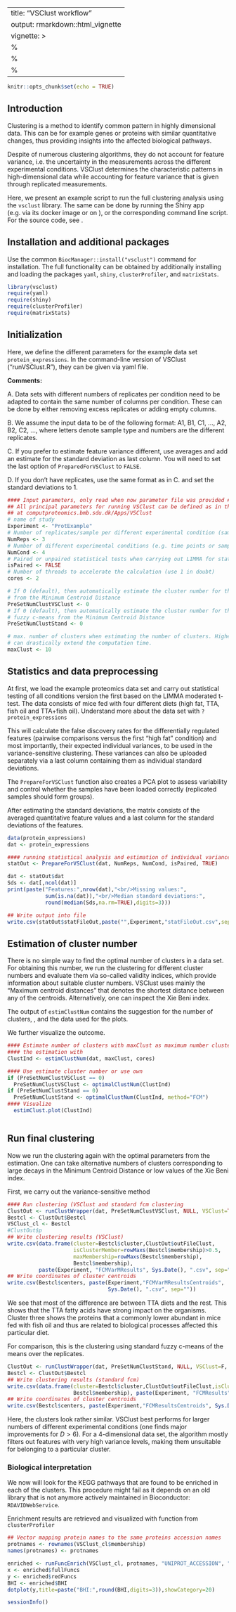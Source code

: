 ---
title: "VSClust workflow"
output: rmarkdown::html_vignette
vignette: >
  %\VignetteIndexEntry{VSClust workflow}
  %\VignetteEngine{knitr::rmarkdown}
  %\VignetteEncoding{UTF-8}
------

```r
knitr::opts_chunk$set(echo = TRUE)
```

## Introduction

Clustering is a method to identify common pattern in highly dimensional data. This can be for example genes or proteins with similar quantitative changes, thus providing insights into the affected biological pathways.

Despite of numerous clustering algorithms, they do not account for feature variance, i.e. the uncertainty in the measurements across the different experimental conditions. 
VSClust determines the characteristic patterns in high-dimensional data while accounting for feature variance that is given through replicated measurements. 

Here, we present an example script to run the full clustering analysis using the `vsclust` library. The same can be done by running the Shiny app (e.g. via its docker image or on \URL{http://computproteomics.bmb.sdu.dk}), or the corresponding command line script. For the source code, see \URL{https://bitbucket.com/veitveit/vsclust}. 

## Installation and additional packages

Use the common `BiocManager::install("vsclust")` command for installation. The full functionality can be obtained by additionally installing and loading the packages `yaml`, `shiny`, `clusterProfiler`, and `matrixStats`.


```r
library(vsclust)
require(yaml)
require(shiny)
require(clusterProfiler)
require(matrixStats)
```

## Initialization

Here, we define the different parameters for the example data set `protein_expressions`. In the command-line version of VSClust ("runVSClust.R"), they can be given via yaml file.

__Comments:__ 

A. Data sets with different numbers of replicates per condition need to be adapted to contain the same number of columns per condition. These can be done by either removing excess replicates or adding empty columns.

B. We assume the input data to be of the following format: A1, B1, C1, ..., A2, B2, C2, ..., where letters denote sample type and numbers are the different replicates.

C. If you prefer to estimate feature variance different, use averages and add an estimate for the standard deviation as last column. You will need to set the last option of `PreparedForVSClust` to `FALSE`. 

D. If you don't have replicates, use the same format as in C. and set the standard deviations to 1. 

```r
#### Input parameters, only read when now parameter file was provided #####
## All principal parameters for running VSClust can be defined as in the shiny app 
## at computproteomics.bmb.sdu.dk/Apps/VSClust
# name of study
Experiment <- "ProtExample" 
# Number of replicates/sample per different experimental condition (sample type)
NumReps <- 3  
# Number of different experimental conditions (e.g. time points or sample types)
NumCond <- 4  
# Paired or unpaired statistical tests when carrying out LIMMA for statistical testing
isPaired <- FALSE
# Number of threads to accelerate the calculation (use 1 in doubt)
cores <- 2 

# If 0 (default), then automatically estimate the cluster number for the vsclust run 
# from the Minimum Centroid Distance
PreSetNumClustVSClust <- 0 
# If 0 (default), then automatically estimate the cluster number for the original 
# fuzzy c-means from the Minimum Centroid Distance
PreSetNumClustStand <- 0 

# max. number of clusters when estimating the number of clusters. Higher numbers 
# can drastically extend the computation time.
maxClust <- 10 
```

## Statistics and data preprocessing

At first, we load the example proteomics data set and carry out statistical testing of all conditions version the first based on the LIMMA moderated t-test. The data consists of mice fed with four different diets (high fat, TTA, fish oil and TTA$+$fish oil).
Understand more about the data set with `?protein_expressions`

This will calculate the false discovery rates for the differentially regulated features (pairwise comparisons versus the first "high fat" condition) and most importantly, their expected individual variances, to be used in the variance-sensitive clustering. These variances can also be uploaded separately via a last column containing them as individual standard deviations.

The `PrepareForVSClust` function also creates a PCA plot to assess variability and control whether the samples have been loaded correctly (replicated samples should form groups).

After estimating the standard deviations, the matrix consists of the averaged quantitative feature values and a last column for the standard deviations of the features.

```r

data(protein_expressions)
dat <- protein_expressions

#### running statistical analysis and estimation of individual variances
statOut <- PrepareForVSClust(dat, NumReps, NumCond, isPaired, TRUE)

dat <- statOut$dat
Sds <- dat[,ncol(dat)]
print(paste("Features:",nrow(dat),"<br/>Missing values:",
            sum(is.na(dat)),"<br/>Median standard deviations:",
            round(median(Sds,na.rm=TRUE),digits=3)))

## Write output into file 
write.csv(statOut$statFileOut,paste("",Experiment,"statFileOut.csv",sep=""))

```

## Estimation of cluster number

There is no simple way to find the optimal number of clusters in a data set. For obtaining this number, we run the clustering for different cluster numbers and evaluate them via so-called validity indices, which provide information about suitable cluster numbers. VSClust uses mainly the "Maximum centroid distances" that denotes the shortest distance between any of the centroids. Alternatively, one can inspect the Xie Beni index.

The output of `estimClustNum` contains the suggestion for the number of clusters, , and the data used for the plots.

We further visualize the outcome.
```r

#### Estimate number of clusters with maxClust as maximum number clusters to run 
#### the estimation with
ClustInd <- estimClustNum(dat, maxClust, cores)

#### Use estimate cluster number or use own
if (PreSetNumClustVSClust == 0)
  PreSetNumClustVSClust <- optimalClustNum(ClustInd)
if (PreSetNumClustStand == 0)
  PreSetNumClustStand <- optimalClustNum(ClustInd, method="FCM")
#### Visualize
  estimClust.plot(ClustInd)



```

## Run final clustering

Now we run the clustering again with the optimal parameters from the estimation. One can 
take alternative numbers of clusters corresponding to large decays in the Minimum Centroid Distance or low values of the Xie Beni
index.

First, we carry out the variance-sensitive method

``` r


#### Run clustering (VSClust and standard fcm clustering
ClustOut <- runClustWrapper(dat, PreSetNumClustVSClust, NULL, VSClust=TRUE, cores)
Bestcl <- ClustOut$Bestcl
VSClust_cl <- Bestcl
#ClustOut$p
## Write clustering results (VSClust)
write.csv(data.frame(cluster=Bestcl$cluster,ClustOut$outFileClust,
                     isClusterMember=rowMaxs(Bestcl$membership)>0.5,
                     maxMembership=rowMaxs(Bestcl$membership),
                     Bestcl$membership), 
          paste(Experiment, "FCMVarMResults", Sys.Date(), ".csv", sep=""))
## Write coordinates of cluster centroids
write.csv(Bestcl$centers, paste(Experiment,"FCMVarMResultsCentroids", 
                                Sys.Date(), ".csv", sep=""))


```
We see that most of the difference are between TTA diets and the rest. This shows that the TTA fatty acids have strong impact on
the organisms. Cluster three shows the proteins that a commonly lower abundant in mice fed with fish oil and thus are related to
biological processes affected this particular diet. 

For comparison, this is the clustering using standard fuzzy c-means of the means over the replicates.

``` r
ClustOut <- runClustWrapper(dat, PreSetNumClustStand, NULL, VSClust=F, cores)
Bestcl <- ClustOut$Bestcl
## Write clustering results (standard fcm)
write.csv(data.frame(cluster=Bestcl$cluster,ClustOut$outFileClust,isClusterMember=rowMaxs(Bestcl$membership)>0.5,maxMembership=rowMaxs(Bestcl$membership),
                     Bestcl$membership), paste(Experiment, "FCMResults", Sys.Date(), ".csv", sep=""))
## Write coordinates of cluster centroids
write.csv(Bestcl$centers, paste(Experiment,"FCMResultsCentroids", Sys.Date(), ".csv", sep=""))


```
Here, the clusters look rather similar. VSClust best performs for larger numbers of different experimental conditions (one finds major improvements for $D>6$). For a 4-dimensional data set, the algorithm mostly filters out features with very high variance levels, making them unsuitable for belonging to 
a particular cluster.

### Biological interpretation

We now will look for the KEGG pathways that are found to be enriched in each of the clusters. This procedure might fail as it depends
on an old library that is not anymore actively maintained in Bioconductor: `RDAVIDWebService`.

Enrichment results are retrieved and visualized with function from `clusterProfiler`

``` r
## Vector mapping protein names to the same proteins accession names
protnames <- rownames(VSClust_cl$membership)
names(protnames) <- protnames

enriched <- runFuncEnrich(VSClust_cl, protnames, "UNIPROT_ACCESSION", "KEGG_PATHWAY")
x <- enriched$fullFuncs
y <- enriched$redFuncs
BHI <- enriched$BHI
dotplot(y,title=paste("BHI:",round(BHI,digits=3)),showCategory=20)

```


```r
sessionInfo()
```

